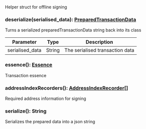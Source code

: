 Helper struct for offline signing

### deserialize(serialised_data): [PreparedTransactionData](#preparedtransactiondata)

Turns a serialized preparedTransactionData string back into its class

| Parameter       | Type   | Description                     |
| --------------- | ------ | ------------------------------- |
| serialised_data | String | The serialised transaction data |

### essence(): [Essence](#essence)

Transaction essence

### addressIndexRecorders(): [AddressIndexRecorder[]](#addressindexrecorder)

Required address information for signing

### serialize(): String

Serializes the prepared data into a json string
